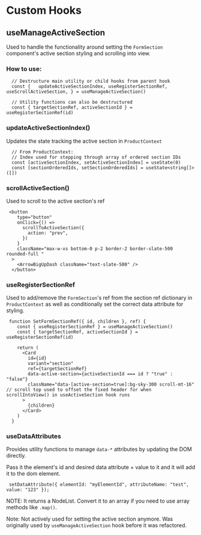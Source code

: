 # Custom Hooks

## useManageActiveSection

Used to handle the functionality around setting the `FormSection` component's active section styling and scrolling into view.

### How to use:

```
  // Destructure main utility or child hooks from parent hook
  const {   updateActiveSectionIndex, useRegisterSectionRef, useScrollActiveSection, } = useManageActiveSection()

  // Utility functions can also be destructured
  const { targetSectionRef, activeSectionId } = useRegisterSectionRef(id)
```

### updateActiveSectionIndex()

Updates the state tracking the active section in `ProductContext`

```
  // From ProductContext:
  // Index used for stepping through array of ordered section IDs
  const [activeSectionIndex, setActiveSectionIndex] = useState(0)
  const [sectionOrderedIds, setSectionOrderedIds] = useState<string[]>([])
```

### scrollActiveSection()

Used to scroll to the active section's ref

```
 <button
    type="button"
    onClick={() =>
      scrollToActiveSection({
        action: "prev",
      })
    }
    className="max-w-xs bottom-0 p-2 border-2 border-slate-500 rounded-full "
  >
    <ArrowBigUpDash className="text-slate-500" />
  </button>
```

### useRegisterSectionRef

Used to add/remove the `FormSection`'s ref from the section ref dictionary in `ProductContext` as well as conditionally set the correct data attribute for styling.

```
 function SetFormSectionRef({ id, children }, ref) {
    const { useRegisterSectionRef } = useManageActiveSection()
    const { targetSectionRef, activeSectionId } = useRegisterSectionRef(id)

    return (
      <Card
        id={id}
        variant="section"
        ref={targetSectionRef}
        data-active-section={activeSectionId === id ? "true" : "false"}
        className="data-[active-section=true]:bg-sky-300 scroll-mt-16" // scroll top used to offset the fixed header for when scrollIntoView() in useActiveSection hook runs
      >
        {children}
      </Card>
    )
  }
```

### useDataAttributes

Provides utility functions to manage `data-*` attributes by updating the DOM directly.

Pass it the element's id and desired data attribute + value to it and it will add it to the dom element.

```
 setDataAttribute({ elementId: "myElementId", attributeName: "test", value: "123" });
```

NOTE: It returns a NodeList. Convert it to an array if you need to use array methods like `.map()`.

Note: Not actively used for setting the active section anymore. Was originally used by `useManageActiveSection` hook before it was refactored.
